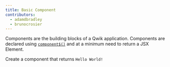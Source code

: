 ```yaml
---
title: Basic Component
contributors:
  - adamdbradley
  - brunocrosier
---
```


Components are the building blocks of a Qwik application. Components are declared using [`component$()`](/docs/(qwik)/components/overview/index.mdx#component) and at a minimum need to return a JSX Element.

Create a component that returns `Hello World!`

